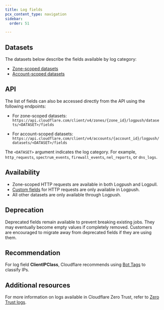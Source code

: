 ```yaml
---
title: Log fields
pcx_content_type: navigation
sidebar:
  order: 51

---
```


## Datasets

The datasets below describe the fields available by log category:

* [Zone-scoped datasets](/logs/reference/log-fields/zone/)
* [Account-scoped datasets](/logs/reference/log-fields/account/)

## API

The list of fields can also be accessed directly from the API using the following endpoints:

* For zone-scoped datasets: `https://api.cloudflare.com/client/v4/zones/{zone_id}/logpush/datasets/<DATASET>/fields`

* For account-scoped datasets: `https://api.cloudflare.com/client/v4/accounts/{account_id}/logpush/datasets/<DATASET>/fields`

The `<DATASET>` argument indicates the log category. For example, `http_requests`, `spectrum_events`, `firewall_events`, `nel_reports`, or `dns_logs`.

## Availability

* Zone-scoped HTTP requests are available in both Logpush and Logpull.
* [Custom fields](/logs/reference/custom-fields/) for HTTP requests are only available in Logpush.
* All other datasets are only available through Logpush.

## Deprecation

Deprecated fields remain available to prevent breaking existing jobs. They may eventually become empty values if completely removed. Customers are encouraged to migrate away from deprecated fields if they are using them.

## Recommendation

For log field **ClientIPClass**, Cloudflare recommends using [Bot Tags](/bots/concepts/cloudflare-bot-tags/) to classify IPs.

## Additional resources

For more information on logs available in Cloudflare Zero Trust, refer to [Zero Trust logs](/cloudflare-one/insights/logs/).
